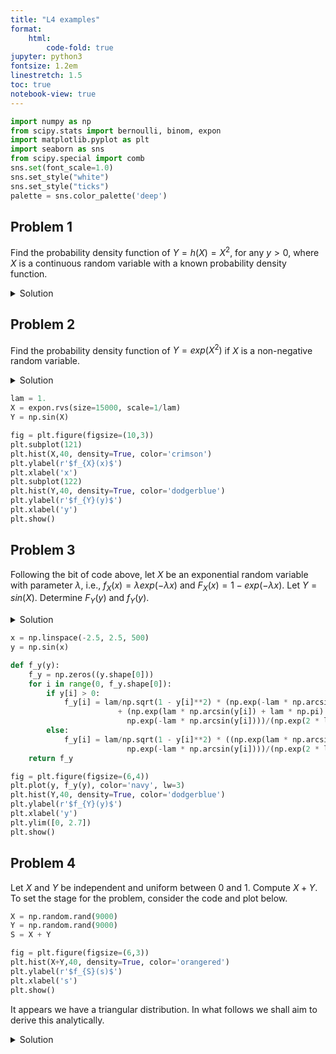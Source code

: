 ```yaml
---
title: "L4 examples"
format:
    html:
        code-fold: true
jupyter: python3
fontsize: 1.2em
linestretch: 1.5
toc: true
notebook-view: true
---
```


```python

import numpy as np 
from scipy.stats import bernoulli, binom, expon
import matplotlib.pyplot as plt
import seaborn as sns
from scipy.special import comb
sns.set(font_scale=1.0)
sns.set_style("white")
sns.set_style("ticks")
palette = sns.color_palette('deep')
```

## Problem 1

Find the probability density function of $Y = h \left( X \right) = X^2$, for any $y > 0$, where $X$ is a continuous random variable with a known probability density function. 

<details>
<summary>Solution</summary> 

    
For $y > 0$ we have

$$
F_Y \left( y \right) = p \left( Y \leq y \right) = p \left( X^2 \leq y \right) = p \left( - \sqrt{y} \leq X \leq \sqrt{y} \right)
$$

$$
\Rightarrow F_Y \left( y \right) = F_{X} \left( \sqrt{y} \right) - F_{X} \left( - \sqrt{y} \right) 
$$

Thus, by differentiating and applying the chain rule we have

$$
f_{Y} \left( y \right) = \frac{1}{2\sqrt{y}} f_{X} \left( \sqrt{y} \right) + \frac{1}{2 \sqrt{y}} f_{X} \left( - \sqrt{y} \right), \; \; \; \; y > 0 
$$
    
</details>

## Problem 2

Find the probability density function of $Y = exp \left( X^2 \right)$ if $X$ is a non-negative random variable. 

<details>
<summary>Solution</summary> 

    
Note that $F_Y \left( y \right) = 0$ for $y < 1$. For $y \geq 1$, we have

$$
F_{Y} \left( y \right) = p \left(exp \left(X^2 \right) \leq y \right) = p \left(X^2 \leq log \left( y \right) \right) 
$$

$$
\Rightarrow F_{Y} = p \left( X \leq \sqrt{log \left( y \right) } \right).
$$

By differentiating and using the chain rule, we obtain

$$
f_{Y} \left( y \right) = f_{X} \left( \sqrt{log \left( y \right) } \right) \frac{1}{2y \sqrt{log \left( y \right) } }, \; \; \; y > 1.
$$
    
</details>

```python

lam = 1.
X = expon.rvs(size=15000, scale=1/lam)
Y = np.sin(X)

fig = plt.figure(figsize=(10,3))
plt.subplot(121)
plt.hist(X,40, density=True, color='crimson')
plt.ylabel(r'$f_{X}(x)$')
plt.xlabel('x')
plt.subplot(122)
plt.hist(Y,40, density=True, color='dodgerblue')
plt.ylabel(r'$f_{Y}(y)$')
plt.xlabel('y')
plt.show()
```

## Problem 3

Following the bit of code above, let $X$ be an exponential random variable with parameter $\lambda$, i.e., $f_{X} \left( x \right) = \lambda exp \left( -\lambda x \right)$ and $F_{X} \left( x \right) = 1 - exp \left( -\lambda x \right)$. Let $Y= sin\left( X \right)$. Determine $F_Y\left( y \right)$ and $f_{Y} \left( y \right)$. 

<details>
<summary>Solution</summary> 
    
From the event $\left\{ Y \leq y \right\}$, we can conclude that for $x = sin^{-1} \left( y \right)$ we have


$$
F_{Y} \left( y \right) = p \left( Y \leq y \right)
$$

$$
F_{Y} \left( y \right) = p \left( X \leq x \right) + \sum_{k=1}^{\infty} \left[ F_{X} \left( 2 k \pi + x \right) - F_{X} \left( \left(2k - 1 \right) \pi - x\right) \right]
$$

$$
F_{Y} \left( y \right) = p \left( X \leq x \right) + \sum_{k=1}^{\infty} \left[  1 - exp\left( -\lambda x - 2 \lambda k \pi \right) - 1 + exp \left( \lambda x + \lambda \pi - 2 \lambda k \pi \right) \right]
$$

$$
= p \left( X \leq x \right) + \left[ exp\left( \lambda x \right) exp \left( \lambda \pi \right) - exp \left( - \lambda x \right) \right] \sum_{k=1}^{\infty}  exp \left( - 2 \lambda k \pi \right) 
$$

$$
= p \left( X \leq sin^{-1} \left( y \right) \right) + \left[ exp \left( \lambda sin^{-1} \left( y \right) + \lambda \pi \right) - exp \left( -\lambda sin^{-1} \left( y \right) \right) \right] \frac{exp \left( -2 \lambda \pi \right) }{1 - exp \left( -2 \lambda \pi \right)}
$$

This expansion uses the *sum of a geometric sequence* formula. The first term above is zero for negative $y \in [-1, 0)$ and 

$$
p \left( X \leq sin^{-1} \left( y \right) \right) = F_{X} \left( sin^{-1} \left( y \right) \right) = 1 - exp(- \lambda sin^{-1}\left( y \right) )
$$

for non-negative $y \in [0, 1]$. Since $F_{X} \left(0\right) = 0$, the cumulative probability $F_Y\left( y \right)$ will remain continuous at $y=0$. However, its derivative is discontinuous and we will be unable to derive an expression for $f_{Y} \left( 0 \right)$. Hence, for negative $y \in [-1, 0)$ we have

$$
f_{Y} \left( y \right) = \frac{d}{dx} F_{X} \left( x \right) \frac{dx}{dy} = \frac{\lambda}{\sqrt{1 - y^2}} \frac{exp \left( \lambda \left(sin^{-1} \left( y \right) + \pi \right) \right) + exp \left( -\lambda sin^{-1} \left( y \right) \right) }{exp \left( 2 \lambda \pi -1 \right) }.
$$

For positive $y \in (0, 1]$, we have

$$
f_{Y} \left( y \right) = \frac{d}{dx} F_{X} \left( x \right) \frac{dx}{dy} = \frac{\lambda}{\sqrt{1 - y^2}} \left[ \frac{exp \left( \lambda \left(sin^{-1} \left( y \right) + \pi \right) \right) + exp \left( -\lambda sin^{-1} \left( y \right) \right) }{exp \left( 2 \lambda \pi -1 \right) } + exp \left( -\lambda sin^{-1} \left( y \right) \right) \right].
$$

</details>

```python

x = np.linspace(-2.5, 2.5, 500)
y = np.sin(x)

def f_y(y):
    f_y = np.zeros((y.shape[0]))
    for i in range(0, f_y.shape[0]):
        if y[i] > 0:
            f_y[i] = lam/np.sqrt(1 - y[i]**2) * (np.exp(-lam * np.arcsin(y[i])) \
                        + (np.exp(lam * np.arcsin(y[i]) + lam * np.pi) + \
                          np.exp(-lam * np.arcsin(y[i])))/(np.exp(2 * lam * np.pi) - 1))
        else:
            f_y[i] = lam/np.sqrt(1 - y[i]**2) * ((np.exp(lam * np.arcsin(y[i]) + lam * np.pi) + \
                          np.exp(-lam * np.arcsin(y[i])))/(np.exp(2 * lam * np.pi) - 1))
    return f_y

fig = plt.figure(figsize=(6,4))
plt.plot(y, f_y(y), color='navy', lw=3)
plt.hist(Y,40, density=True, color='dodgerblue')
plt.ylabel(r'$f_{Y}(y)$')
plt.xlabel('y')
plt.ylim([0, 2.7])
plt.show()

```

## Problem 4

Let $X$ and $Y$ be independent and uniform between $0$ and $1$. Compute $X + Y$. To set the stage for the problem, consider the code and plot below. 

```python

X = np.random.rand(9000)
Y = np.random.rand(9000)
S = X + Y 

fig = plt.figure(figsize=(6,3))
plt.hist(X+Y,40, density=True, color='orangered')
plt.ylabel(r'$f_{S}(s)$')
plt.xlabel('s')
plt.show()
```

It appears we have a triangular distribution. In what follows we shall aim to derive this analytically.

<details>
<summary>Solution</summary> 

From the Lecture notes, we have:
    
$$
f_{S} \left( s \right) = \int_{0}^{1} f_{X} \left( x \right) f_{Y} \left( s - x \right) dx = \int_{0}^{1} f_{Y} \left( s - x \right) dx
$$

$$
\Rightarrow f_{S} \left( s \right) = \begin{cases}
\begin{array}{c}
\int_{0}^{s}1dx=s\\
\int_{s-1}^{1}1dx=2-s
\end{array} & \begin{array}{c}
\textrm{for} \; \; s \in [0, 1] \\
\textrm{for} \; \; s \in [1, 2]
\end{array}\end{cases}
$$
    
</details>